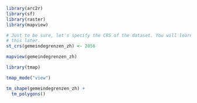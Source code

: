 
```r
library(arc2r)
library(sf)
library(raster)
library(mapview)


```

```r

# Just to be sure, let's specify the CRS of the dataset. You will learn about
# this later.
st_crs(gemeindegrenzen_zh) <- 2056

mapview(gemeindegrenzen_zh)


```

```r
library(tmap)

tmap_mode("view")


```

```r
tm_shape(gemeindegrenzen_zh) +
  tm_polygons()
```

